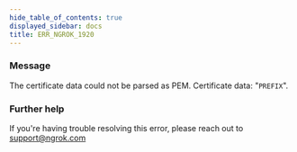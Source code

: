 ```yaml
---
hide_table_of_contents: true
displayed_sidebar: docs
title: ERR_NGROK_1920
---
```




### Message

The certificate data could not be parsed as PEM. Certificate data: "`PREFIX`".

<ErrorDetails error="err_ngrok_1920" />

### Further help

If you're having trouble resolving this error, please reach out to [support@ngrok.com](mailto:support@ngrok.com?subject=Help%20with%20ERR_NGROK_1920)
